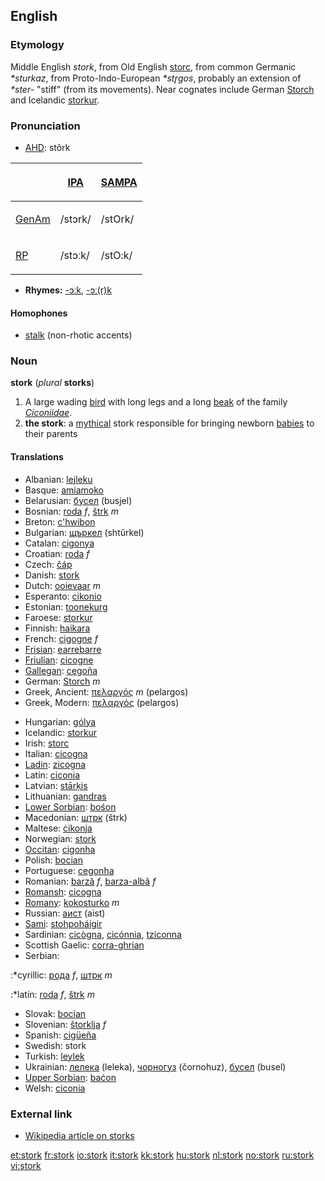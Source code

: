 {{wikipedia}}
==English==

===Etymology===
Middle English ''stork'', from Old English [[storc]], from common Germanic ''*sturkaz'', from Proto-Indo-European ''*str̥gos'', probably an extension of ''*ster-'' "stiff" (from its movements).  Near cognates include German [[Storch]] and Icelandic [[storkur]].  

===Pronunciation===
*[[w:AHD|AHD]]: stôrk
{| border=1 cellpadding=5
! !! [[w:International Phonetic Alphabet|IPA]] !! [[w:SAMPA|SAMPA]]
|-
! [[GenAm]]
| /stɔrk/ || /stOrk/
|-
! [[RP]]
| /stɔːk/ || /stO:k/
|}
*'''Rhymes:''' [[Rhymes:English:-ɔːk|-ɔːk]], [[Rhymes:English:-ɔː(r)k|-ɔː(r)k]]

====Homophones====
*[[stalk]] (non-rhotic accents)

===Noun===
'''stork''' (''plural'' '''storks''')
# A large wading [[bird]] with long legs and a long [[beak]] of the family ''[[Ciconiidae]]''.
# '''the stork''': a [[mythical]] stork responsible for bringing newborn [[baby|babies]] to their parents

====Translations====
{{top}}
*Albanian: [[lejleku]]
*Basque: [[amiamoko]]
*Belarusian: [[бусел]] (busjel)
*Bosnian: [[roda]] ''f'', [[štrk]] ''m''
*Breton: [[c'hwibon]]
*Bulgarian: [[щъркел]] (sht&#365;rkel)
*Catalan: [[cigonya]]
*Croatian: [[roda]] ''f''
*Czech: [[čáp]]
*Danish: [[stork]]
*Dutch: [[ooievaar]] ''m''
*Esperanto: [[cikonio]]
*Estonian: [[toonekurg]]
*Faroese: [[storkur]]
*Finnish: [[haikara]]
*French: [[cigogne]] ''f''
*[[Frisian]]: [[earrebarre]]
*[[Friulian]]: [[cicogne]]
*[[Gallegan]]: [[cegoña]]
*German: [[Storch]] ''m''
*Greek, Ancient: [[πελαργός]] ''m'' (pelargos)
*Greek, Modern: [[πελαργός]] (pelargos)
{{mid}}
*Hungarian: [[gólya]]
*Icelandic: [[storkur]]
*Irish: [[storc]]
*Italian: [[cicogna]]
*[[Ladin]]: [[zicogna]]
*Latin: [[ciconia]]
*Latvian: [[stārķis]]
*Lithuanian: [[gandras]]
*[[Lower Sorbian]]: [[bośon]]
*Macedonian: [[штрк]] (štrk)
*Maltese: [[ċikonja]]
*Norwegian: [[stork]]
*[[Occitan]]: [[cigonha]]
*Polish: [[bocian]]
*Portuguese: [[cegonha]]
*Romanian: [[barză]] ''f'', [[barza-albă]] ''f''
*[[Romansh]]: [[cicogna]]
*[[Romany]]: [[kokosturko]] ''m''
*Russian: [[аист]] (aist)
*[[Sami]]: [[stohpoháigir]]
*Sardinian: [[cicògna]], [[cicónnia]], [[tziconna]]
*Scottish Gaelic: [[corra-ghrian]]
*Serbian:
:*cyrillic: [[рода]] ''f'', [[штрк]] ''m''
:*latin: [[roda]] ''f'', [[štrk]] ''m''
*Slovak: [[bocian]]
*Slovenian: [[štorklja]] ''f''
*Spanish: [[cigüeña]] '' ''
*Swedish: stork
*Turkish: [[leylek]]
*Ukrainian: [[лелека]] (leleka), [[чорногуз]] (čornohuz), [[бусел]] (busel)
*[[Upper Sorbian]]: [[baćon]]
*Welsh: [[ciconia]]
{{bottom}}

===External link===
*[[w:stork|Wikipedia article on storks]]

[[et:stork]]
[[fr:stork]]
[[io:stork]]
[[it:stork]]
[[kk:stork]]
[[hu:stork]]
[[nl:stork]]
[[no:stork]]
[[ru:stork]]
[[vi:stork]]